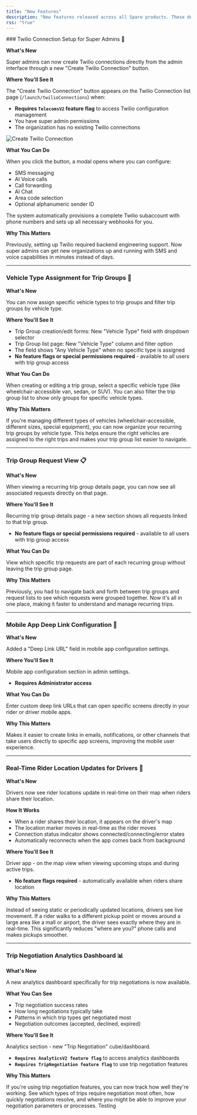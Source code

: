 ```yaml
---
title: "New Features"
description: "New features released across all Spare products. These descriptions are for Spare internal teams only."
rss: "true"
---
```


<Update label="October 9, 2025" description="6 New Features">
  ### Twilio Connection Setup for Super Admins 🔧

  **What's New**

  Super admins can now create Twilio connections directly from the admin interface through a new "Create Twilio Connection" button.

  **Where You'll See It**

  The "Create Twilio Connection" button appears on the Twilio Connection list page (`/launch/twilioConnections`) when:
  - **Requires `TelecomsV2` feature flag** to access Twilio configuration management
  - You have super admin permissions
  - The organization has no existing Twilio connections

![Create Twilio Connection](/images/changelogs/CreateTwillioConnection.png)

  **What You Can Do**

  When you click the button, a modal opens where you can configure:

  - SMS messaging
  - AI Voice calls
  - Call forwarding
  - AI Chat
  - Area code selection
  - Optional alphanumeric sender ID

  The system automatically provisions a complete Twilio subaccount with phone numbers and sets up all necessary webhooks for you.

  **Why This Matters**

  Previously, setting up Twilio required backend engineering support. Now super admins can get new organizations up and running with SMS and voice capabilities in minutes instead of days.

  ---

  ### Vehicle Type Assignment for Trip Groups 🚐

  **What's New**

  You can now assign specific vehicle types to trip groups and filter trip groups by vehicle type.

  **Where You'll See It**

  - Trip Group creation/edit forms: New "Vehicle Type" field with dropdown selector
  - Trip Group list page: New "Vehicle Type" column and filter option
  - The field shows "Any Vehicle Type" when no specific type is assigned
  - **No feature flags or special permissions required** - available to all users with trip group access

  **What You Can Do**

  When creating or editing a trip group, select a specific vehicle type (like wheelchair-accessible van, sedan, or SUV). You can also filter the trip group list to show only groups for specific vehicle types.

  **Why This Matters**

  If you're managing different types of vehicles (wheelchair-accessible, different sizes, special equipment), you can now organize your recurring trip groups by vehicle type. This helps ensure the right vehicles are assigned to the right trips and makes your trip group list easier to navigate.

  ---

  ### Trip Group Request View 📋

  **What's New**

  When viewing a recurring trip group details page, you can now see all associated requests directly on that page.

  **Where You'll See It**

  Recurring trip group details page - a new section shows all requests linked to that trip group.

  - **No feature flags or special permissions required** - available to all users with trip group access

  **What You Can Do**

  View which specific trip requests are part of each recurring group without leaving the trip group page.

  **Why This Matters**

  Previously, you had to navigate back and forth between trip groups and request lists to see which requests were grouped together. Now it's all in one place, making it faster to understand and manage recurring trips.

  ---

  ### Mobile App Deep Link Configuration 📱

  **What's New**

  Added a "Deep Link URL" field in mobile app configuration settings.

  **Where You'll See It**

  Mobile app configuration section in admin settings.

  - **Requires Administrator access**

  **What You Can Do**

  Enter custom deep link URLs that can open specific screens directly in your rider or driver mobile apps.

  **Why This Matters**

  Makes it easier to create links in emails, notifications, or other channels that take users directly to specific app screens, improving the mobile user experience.

  ---

  ### Real-Time Rider Location Updates for Drivers 📍

  **What's New**

  Drivers now see rider locations update in real-time on their map when riders share their location.

  **How It Works**

  - When a rider shares their location, it appears on the driver's map
  - The location marker moves in real-time as the rider moves
  - Connection status indicator shows connected/connecting/error states
  - Automatically reconnects when the app comes back from background

  **Where You'll See It**

  Driver app - on the map view when viewing upcoming stops and during active trips.

  - **No feature flags required** - automatically available when riders share location

  **Why This Matters**

  Instead of seeing static or periodically updated locations, drivers see live movement. If a rider walks to a different pickup point or moves around a large area like a mall or airport, the driver sees exactly where they are in real-time. This significantly reduces "where are you?" phone calls and makes pickups smoother.

  ---

  ### Trip Negotiation Analytics Dashboard 📊

  **What's New**

  A new analytics dashboard specifically for trip negotiations is now available.

  **What You Can See**

  - Trip negotiation success rates
  - How long negotiations typically take
  - Patterns in which trip types get negotiated most
  - Negotiation outcomes (accepted, declined, expired)

  **Where You'll See It**

  Analytics section - new "Trip Negotiation" cube/dashboard.

  - **`Requires AnalyticsV2 feature flag`** to access analytics dashboards
  - **`Requires TripNegotiation feature flag`** to use trip negotiation features

  **Why This Matters**

  If you're using trip negotiation features, you can now track how well they're working. See which types of trips require negotiation most often, how quickly negotiations resolve, and where you might be able to improve your negotiation parameters or processes.
</Update>
<Update label="October 8, 2025" description="9 New Features">
  Testing
  </Update>
  